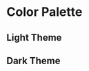
<Meta title="Guidelines/Colors" />

# Color Palette

## Light Theme

<ColorPalette>
  <ColorItem
    title="color.gray"
    subtitle="Base Colors"
    colors={{
      white: "rgb(var(--white))",
      black: "rgb(var(--black))"
    }}
  />
  <ColorItem
    title="color.typography"
    subtitle="Typography Colors"
    colors={{
      primary: "rgb(var(--text-color))",
      secondary: "rgb(var(--text-color) / 0.6)",
      disabled: "rgb(var(--text-color) / 0.43)"
    }}
  />
  <ColorItem
    title="color.gray"
    subtitle="Grey Scale"
    colors={{
      "gray-100": "rgb(var(--gray-100))",
      "gray-200": "rgb(var(--gray-200))",
      "gray-300": "rgb(var(--gray-300))",
      "gray-400": "rgb(var(--gray-400))",
      "gray-500": "rgb(var(--gray-500))",
      "gray-600": "rgb(var(--gray-600))",
      "gray-700": "rgb(var(--gray-700))",
      "gray-800": "rgb(var(--gray-800))",
      "gray-900": "rgb(var(--gray-900))"
    }}
  />
  <ColorItem
    title="color.primary"
    subtitle="Primary Colors"
    colors={{
      "primary-100": "rgb(var(--primary-100))",
      "primary-200": "rgb(var(--primary-200))",
      "primary-300": "rgb(var(--primary-300))",
      "primary-400": "rgb(var(--primary-400))",
      "primary-500": "rgb(var(--primary-500))",
      "primary-600": "rgb(var(--primary-600))",
      "primary-700": "rgb(var(--primary-700))",
      "primary-800": "rgb(var(--primary-800))",
      "primary-900": "rgb(var(--primary-900))"
    }}
  />
  <ColorItem
    title="color.success"
    subtitle="Success Colors"
    colors={{
      "success-100": "rgb(var(--success-100))",
      "success-200": "rgb(var(--success-200))",
      "success-300": "rgb(var(--success-300))",
      "success-400": "rgb(var(--success-400))",
      "success-500": "rgb(var(--success-500))",
      "success-600": "rgb(var(--success-600))",
      "success-700": "rgb(var(--success-700))",
      "success-800": "rgb(var(--success-800))",
      "success-900": "rgb(var(--success-900))"
    }}
  />
  <ColorItem
    title="color.warning"
    subtitle="Warning Colors"
    colors={{
      "warning-100": "rgb(var(--warning-100))",
      "warning-200": "rgb(var(--warning-200))",
      "warning-300": "rgb(var(--warning-300))",
      "warning-400": "rgb(var(--warning-400))",
      "warning-500": "rgb(var(--warning-500))",
      "warning-600": "rgb(var(--warning-600))",
      "warning-700": "rgb(var(--warning-700))",
      "warning-800": "rgb(var(--warning-800))",
      "warning-900": "rgb(var(--warning-900))"
    }}
  />
  <ColorItem
    title="color.error"
    subtitle="Error Colors"
    colors={{
      "error-100": "rgb(var(--error-100))",
      "error-200": "rgb(var(--error-200))",
      "error-300": "rgb(var(--error-300))",
      "error-400": "rgb(var(--error-400))",
      "error-500": "rgb(var(--error-500))",
      "error-600": "rgb(var(--error-600))",
      "error-700": "rgb(var(--error-700))",
      "error-800": "rgb(var(--error-800))",
      "error-900": "rgb(var(--error-900))"
    }}
  />
</ColorPalette>

## Dark Theme

<div className="dark">
  <ColorPalette>
    <ColorItem
      title="color.gray"
      subtitle="Base Colors"
      colors={{
        white: "rgb(var(--white))",
        black: "rgb(var(--black))"
      }}
    />
    <ColorItem
      title="color.typography"
      subtitle="Typography Colors"
      colors={{
        primary: "rgb(var(--text-color))",
        secondary: "rgb(var(--text-color) / 0.6)",
        disabled: "rgb(var(--text-color) / 0.43)"
      }}
    />
    <ColorItem
      title="color.gray"
      subtitle="Grey Scale"
      colors={{
        "gray-100": "rgb(var(--gray-100))",
        "gray-200": "rgb(var(--gray-200))",
        "gray-300": "rgb(var(--gray-300))",
        "gray-400": "rgb(var(--gray-400))",
        "gray-500": "rgb(var(--gray-500))",
        "gray-600": "rgb(var(--gray-600))",
        "gray-700": "rgb(var(--gray-700))",
        "gray-800": "rgb(var(--gray-800))",
        "gray-900": "rgb(var(--gray-900))"
      }}
    />
    <ColorItem
      title="color.primary"
      subtitle="Primary Colors"
      colors={{
        "primary-100": "rgb(var(--primary-100))",
        "primary-200": "rgb(var(--primary-200))",
        "primary-300": "rgb(var(--primary-300))",
        "primary-400": "rgb(var(--primary-400))",
        "primary-500": "rgb(var(--primary-500))",
        "primary-600": "rgb(var(--primary-600))",
        "primary-700": "rgb(var(--primary-700))",
        "primary-800": "rgb(var(--primary-800))",
        "primary-900": "rgb(var(--primary-900))"
      }}
    />
    <ColorItem
      title="color.success"
      subtitle="Success Colors"
      colors={{
        "success-100": "rgb(var(--success-100))",
        "success-200": "rgb(var(--success-200))",
        "success-300": "rgb(var(--success-300))",
        "success-400": "rgb(var(--success-400))",
        "success-500": "rgb(var(--success-500))",
        "success-600": "rgb(var(--success-600))",
        "success-700": "rgb(var(--success-700))",
        "success-800": "rgb(var(--success-800))",
        "success-900": "rgb(var(--success-900))"
      }}
    />
    <ColorItem
      title="color.warning"
      subtitle="Warning Colors"
      colors={{
        "warning-100": "rgb(var(--warning-100))",
        "warning-200": "rgb(var(--warning-200))",
        "warning-300": "rgb(var(--warning-300))",
        "warning-400": "rgb(var(--warning-400))",
        "warning-500": "rgb(var(--warning-500))",
        "warning-600": "rgb(var(--warning-600))",
        "warning-700": "rgb(var(--warning-700))",
        "warning-800": "rgb(var(--warning-800))",
        "warning-900": "rgb(var(--warning-900))"
      }}
    />
    <ColorItem
      title="color.error"
      subtitle="Error Colors"
      colors={{
        "error-100": "rgb(var(--error-100))",
        "error-200": "rgb(var(--error-200))",
        "error-300": "rgb(var(--error-300))",
        "error-400": "rgb(var(--error-400))",
        "error-500": "rgb(var(--error-500))",
        "error-600": "rgb(var(--error-600))",
        "error-700": "rgb(var(--error-700))",
        "error-800": "rgb(var(--error-800))",
        "error-900": "rgb(var(--error-900))"
      }}
    />
  </ColorPalette>
</div>
